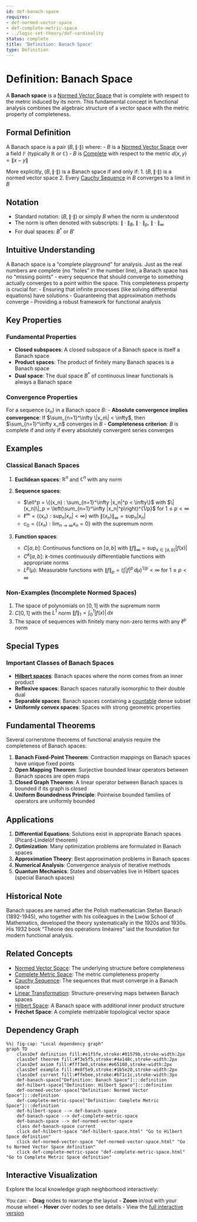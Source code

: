```yaml
---
id: def-banach-space
requires:
- def-normed-vector-space
- def-complete-metric-space
- ../logic-set-theory/def-cardinality
status: complete
title: 'Definition: Banach Space'
type: Definition
---
```


# Definition: Banach Space {#def-banach-space}

A **Banach space** is a [Normed Vector Space](def-normed-vector-space.qmd) that is complete with respect to the metric induced by its norm. This fundamental concept in functional analysis combines the algebraic structure of a vector space with the metric property of completeness.

## Formal Definition

A Banach space is a pair $(B, \|\cdot\|)$ where:
- $B$ is a [Normed Vector Space](def-normed-vector-space.qmd) over a field $\mathbb{F}$ (typically $\mathbb{R}$ or $\mathbb{C}$)
- $B$ is [Complete](def-complete-metric-space.qmd) with respect to the metric $d(x,y) = \|x - y\|$

More explicitly, $(B, \|\cdot\|)$ is a Banach space if and only if:
1. $(B, \|\cdot\|)$ is a normed vector space
2. Every [Cauchy Sequence](def-cauchy-sequence.qmd) in $B$ converges to a limit in $B$

## Notation

- Standard notation: $(B, \|\cdot\|)$ or simply $B$ when the norm is understood
- The norm is often denoted with subscripts: $\|\cdot\|_B$, $\|\cdot\|_p$, $\|\cdot\|_\infty$
- For dual spaces: $B^*$ or $B'$

## Intuitive Understanding

A Banach space is a "complete playground" for analysis. Just as the real numbers are complete (no "holes" in the number line), a Banach space has no "missing points" - every sequence that should converge to something actually converges to a point within the space. This completeness property is crucial for:
- Ensuring that infinite processes (like solving differential equations) have solutions
- Guaranteeing that approximation methods converge
- Providing a robust framework for functional analysis

## Key Properties

### Fundamental Properties

- **Closed subspaces**: A closed subspace of a Banach space is itself a Banach space
- **Product spaces**: The product of finitely many Banach spaces is a Banach space
- **Dual space**: The dual space $B^*$ of continuous linear functionals is always a Banach space

### Convergence Properties

For a sequence $(x_n)$ in a Banach space $B$:
- **Absolute convergence implies convergence**: If $\sum_{n=1}^\infty \|x_n\| < \infty$, then $\sum_{n=1}^\infty x_n$ converges in $B$
- **Completeness criterion**: $B$ is complete if and only if every absolutely convergent series converges

## Examples

### Classical Banach Spaces

1. **Euclidean spaces**: $\mathbb{R}^n$ and $\mathbb{C}^n$ with any norm

2. **Sequence spaces**:
   - $\ell^p = \{(x_n) : \sum_{n=1}^\infty |x_n|^p < \infty\}$ with $\|(x_n)\|_p = \left(\sum_{n=1}^\infty |x_n|^p\right)^{1/p}$ for $1 \leq p < \infty$
   - $\ell^\infty = \{(x_n) : \sup_n |x_n| < \infty\}$ with $\|(x_n)\|_\infty = \sup_n |x_n|$
   - $c_0 = \{(x_n) : \lim_{n \to \infty} x_n = 0\}$ with the supremum norm

3. **Function spaces**:
   - $C[a,b]$: Continuous functions on $[a,b]$ with $\|f\|_\infty = \sup_{x \in [a,b]} |f(x)|$
   - $C^k[a,b]$: $k$-times continuously differentiable functions with appropriate norms
   - $L^p(\mu)$: Measurable functions with $\|f\|_p = \left(\int |f|^p \, d\mu\right)^{1/p} < \infty$ for $1 \leq p < \infty$

### Non-Examples (Incomplete Normed Spaces)

1. The space of polynomials on $[0,1]$ with the supremum norm
2. $C[0,1]$ with the $L^1$ norm $\|f\|_1 = \int_0^1 |f(x)| \, dx$
3. The space of sequences with finitely many non-zero terms with any $\ell^p$ norm

## Special Types

### Important Classes of Banach Spaces

- **[Hilbert spaces](def-hilbert-space.qmd)**: Banach spaces where the norm comes from an inner product
- **Reflexive spaces**: Banach spaces naturally isomorphic to their double dual
- **Separable spaces**: Banach spaces containing a [countable](../logic-set-theory/def-cardinality.qmd) dense subset
- **Uniformly convex spaces**: Spaces with strong geometric properties

## Fundamental Theorems

Several cornerstone theorems of functional analysis require the completeness of Banach spaces:

1. **Banach Fixed-Point Theorem**: Contraction mappings on Banach spaces have unique fixed points
2. **Open Mapping Theorem**: Surjective bounded linear operators between Banach spaces are open maps
3. **Closed Graph Theorem**: A linear operator between Banach spaces is bounded if its graph is closed
4. **Uniform Boundedness Principle**: Pointwise bounded families of operators are uniformly bounded

## Applications

1. **Differential Equations**: Solutions exist in appropriate Banach spaces (Picard-Lindelöf theorem)
2. **Optimization**: Many optimization problems are formulated in Banach spaces
3. **Approximation Theory**: Best approximation problems in Banach spaces
4. **Numerical Analysis**: Convergence analysis of iterative methods
5. **Quantum Mechanics**: States and observables live in Hilbert spaces (special Banach spaces)

## Historical Note

Banach spaces are named after the Polish mathematician Stefan Banach (1892-1945), who together with his colleagues in the Lwów School of Mathematics, developed the theory systematically in the 1920s and 1930s. His 1932 book "Théorie des opérations linéaires" laid the foundation for modern functional analysis.

## Related Concepts

- [Normed Vector Space](def-normed-vector-space.qmd): The underlying structure before completeness
- [Complete Metric Space](def-complete-metric-space.qmd): The metric completeness property
- [Cauchy Sequence](def-cauchy-sequence.qmd): The sequences that must converge in a Banach space
- [Linear Transformation](../algebra/def-linear-transformation.qmd): Structure-preserving maps between Banach spaces
- [Hilbert Space](def-hilbert-space.qmd): A Banach space with additional inner product structure
- **Fréchet Space**: A complete metrizable topological vector space

## Dependency Graph

```mermaid
%%| fig-cap: "Local dependency graph"
graph TD
    classDef definition fill:#e1f5fe,stroke:#01579b,stroke-width:2px
    classDef theorem fill:#f3e5f5,stroke:#4a148c,stroke-width:2px
    classDef axiom fill:#fff3e0,stroke:#e65100,stroke-width:2px
    classDef example fill:#e8f5e9,stroke:#1b5e20,stroke-width:2px
    classDef current fill:#ffebee,stroke:#b71c1c,stroke-width:3px
    def-banach-space["Definition: Banach Space"]:::definition
    def-hilbert-space["Definition: Hilbert Space"]:::definition
    def-normed-vector-space["Definition: Normed Vector Space"]:::definition
    def-complete-metric-space["Definition: Complete Metric Space"]:::definition
    def-hilbert-space --> def-banach-space
    def-banach-space --> def-complete-metric-space
    def-banach-space --> def-normed-vector-space
    class def-banach-space current
    click def-hilbert-space "def-hilbert-space.html" "Go to Hilbert Space definition"
    click def-normed-vector-space "def-normed-vector-space.html" "Go to Normed Vector Space definition"
    click def-complete-metric-space "def-complete-metric-space.html" "Go to Complete Metric Space definition"
```

## Interactive Visualization

Explore the local knowledge graph neighborhood interactively:

::: {.graph-viz data-id="def-banach-space" data-width="700" data-height="500"}
:::

You can:
- **Drag** nodes to rearrange the layout
- **Zoom** in/out with your mouse wheel
- **Hover** over nodes to see details
- View the [full interactive version](../../output/interactive/def-banach-space.html){target="_blank"}
